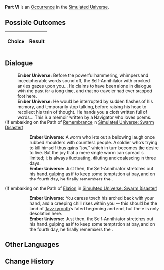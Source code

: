 {{Simulated Universe Event Infobox
|title         = Part VI
|image         = 5.png
|type          =
|domains_su    = 
|domains_ext   = 
|domains_swarm = 
|domains_gng   = 
|requirements  =
|prev          = 
|next          = 
|indexRewards  =
|characters    = Tayzzyronth
}}
'''Part VI''' is an [[Simulated Universe/Occurrence|Occurrence]] in the [[Simulated Universe]].

==Possible Outcomes==
{| class="article-table"
!Choice
!Result

|}

<!--
==Gameplay Notes==

-->
==Dialogue==
{{Dialogue Start}}
:'''Ember Universe:''' Before the powerful hammering, whimpers and indecipherable words sound off, the Self-Annihilator with crooked ankles gazes upon you... He claims to have been alone in dialogue with the past for a long time, and that no traveler had ever stepped foot here.
:'''Ember Universe:''' He would be interrupted by sudden flashes of his memory, and temporarily stop talking, before raising his head to recollect his train of thought. He hands you a cloth written full of words... This is a memoir written by a Navigator who loves poems.
;(If embarking on the Path of [[Simulated Universe/Paths#Remembrance|Remembrance]] in [[Simulated Universe: Swarm Disaster]])
:{{SU Special Dialogue|Remembrance|Put the fragments back together.|You keep feeling a sense of familiarity with this... Have you done something like this before?}}
::'''Ember Universe:''' A worm who lets out a bellowing laugh once rubbed shoulders with countless people. A soldier who's trying to kill himself thus gains "joy," which in turn becomes the desire to live. But the joy that a mere single worm can spread is limited; it is always fluctuating, diluting and coalescing in three days.
::'''Ember Universe:''' Just then, the Self-Annihilator stretches out his hand, gulping as if to keep some temptation at bay, and on the fourth day, he finally remembers the {{Color|Keyword|annihilation of self}}.
;(If embarking on the Path of [[Simulated Universe/Paths#Elation|Elation]] in [[Simulated Universe: Swarm Disaster]])
:{{SU Special Dialogue|Elation|Calm down the Self-Annihilator first.|You keep feeling a sense of familiarity with this... Have you done something like this before?}}
::'''Ember Universe:''' You caress touch his arched back with your hand, and a creeping chill rises within you &mdash; this should be the land of [[Tayzzyronth]]'s fated beginning and end, but there is only desolation here.
::'''Ember Universe:''' Just then, the Self-Annihilator stretches out his hand, gulping as if to keep some temptation at bay, and on the fourth day, he finally remembers the {{Color|Keyword|annihilation of self}}.
{{Dialogue End}}

==Other Languages==
{{Other Languages
|en    = Part VI
|zhs   = 其六
|zht   = 其六
|ja    = その6
|ko    = VI
|es    = Parte VI
|fr    = Partie VI
|ru    = VI
|th    = ตอน 6
|vi    = Phần 6
|de    = Teil 6
|id    = Bagian VI
|pt    = Parte VI
}}

==Change History==
{{Change History|1.0}}
